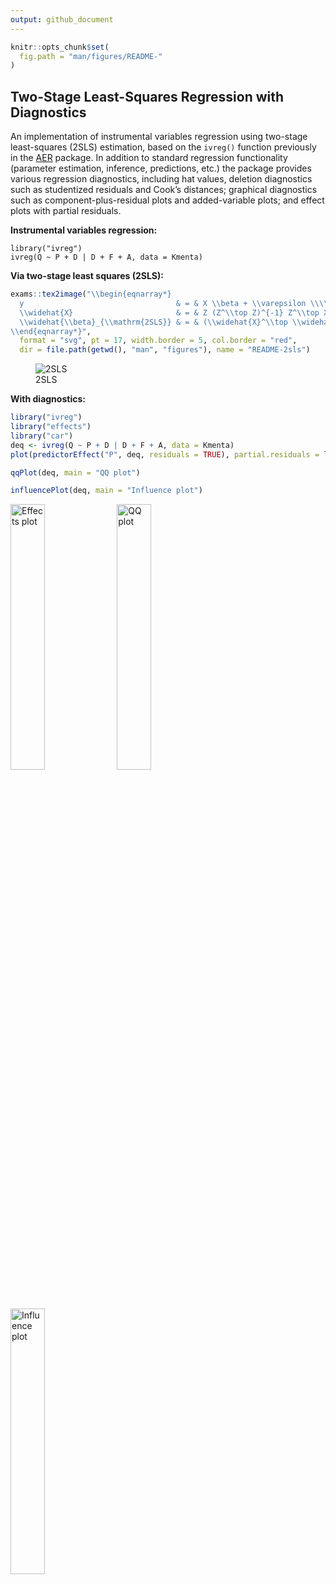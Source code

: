 ```yaml
---
output: github_document
---
```


<!-- README.md is generated from README.Rmd. Please edit that file and run rmarkdown::render("README.Rmd") -->

```r
knitr::opts_chunk$set(
  fig.path = "man/figures/README-"
)
```

## Two-Stage Least-Squares Regression with Diagnostics

An implementation of instrumental variables regression using two-stage least-squares
(2SLS) estimation, based on the `ivreg()` function previously in the
[AER](https://CRAN.R-project.org/package=AER) package. In addition to standard regression
functionality (parameter estimation, inference, predictions, etc.) the package provides
various regression diagnostics, including hat values, deletion diagnostics such as
studentized residuals and Cook's distances; graphical diagnostics such as
component-plus-residual plots and added-variable plots; and effect plots with partial
residuals.

**Instrumental variables regression:**

```
library("ivreg")
ivreg(Q ~ P + D | D + F + A, data = Kmenta)
```

**Via two-stage least squares (2SLS):**

```r
exams::tex2image("\\begin{eqnarray*}
  y                                  & = & X \\beta + \\varepsilon \\\\
  \\widehat{X}                       & = & Z (Z^\\top Z)^{-1} Z^\\top X \\\\
  \\widehat{\\beta}_{\\mathrm{2SLS}} & = & (\\widehat{X}^\\top \\widehat{X}) \\widehat{X}^\\top y
\\end{eqnarray*}",
  format = "svg", pt = 17, width.border = 5, col.border = "red",
  dir = file.path(getwd(), "man", "figures"), name = "README-2sls")
```

![2SLS](man/figures/README-2sls.svg)


**With diagnostics:**

```r
library("ivreg")
library("effects")
library("car")
deq <- ivreg(Q ~ P + D | D + F + A, data = Kmenta)
plot(predictorEffect("P", deq, residuals = TRUE), partial.residuals = list(span = 1))
```

```r
qqPlot(deq, main = "QQ plot")
```

```r
influencePlot(deq, main = "Influence plot")
```

<img alt="Effects plot" src="man/figures/README-effects-1.png" width="33%">
<img alt="QQ plot" src="man/figures/README-qqplot-1.png" width="33%">
<img alt="Influence plot" src="man/figures/README-influenceplot-1.png" width="33%">
